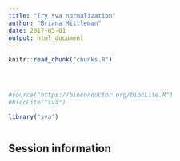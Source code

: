 ```yaml
---
title: "Try sva normalization"
author: "Briana Mittleman"
date: 2017-03-01
output: html_document
---
```


<!-- The file analysis/chunks.R contains chunks that define default settings
shared across the workflowr files. -->
```r
knitr::read_chunk("chunks.R")
```

<!-- Update knitr chunk options -->
```r
```

<!-- Insert the date the file was last updated -->
```r
```

<!-- Insert the code version (Git commit SHA1) if Git repository exists and R
 package git2r is installed -->
```r
```

```r
#source("https://bioconductor.org/biocLite.R")
#biocLite("sva")
```

```r
library("sva")
```
```r

```


## Session information

<!-- Insert the session information into the document -->
```r
```
